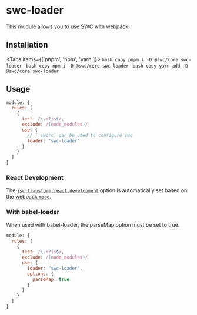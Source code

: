 
# swc-loader

This module allows you to use SWC with webpack.

## Installation

<Tabs items={['pnpm', 'npm', 'yarn']}>
  <Tab>
    ```bash copy
    pnpm i -D @swc/core swc-loader
    ```
  </Tab>
  <Tab>
    ```bash copy
    npm i -D @swc/core swc-loader
    ```
  </Tab>
  <Tab>
    ```bash copy
    yarn add -D @swc/core swc-loader
    ```
  </Tab>
</Tabs>

## Usage

```js filename="webpack.config.js" copy
module: {
  rules: [
    {
      test: /\.m?js$/,
      exclude: /(node_modules)/,
      use: {
        // `.swcrc` can be used to configure swc
        loader: "swc-loader"
      }
    }
  ]
}
```

### React Development

The [`jsc.transform.react.development`](/docs/configuration/compilation#jsctransformreactdevelopment) option is automatically set based on the [webpack `mode`](https://webpack.js.org/configuration/mode/).

### With babel-loader

When used with babel-loader, the parseMap option must be set to true.

```js filename="webpack.config.js" copy
module: {
  rules: [
    {
      test: /\.m?js$/,
      exclude: /(node_modules)/,
      use: {
        loader: "swc-loader",
        options: {
          parseMap: true
        }
      }
    }
  ]
}
```
